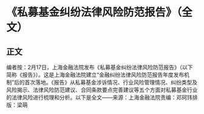 # 《私募基金纠纷法律风险防范报告》（全文）
## 正文
编者按：2月17日，上海金融法院发布《私募基金纠纷法律风险防范报告》（以下简称《报告》）。这是上海金融法院建立“金融纠纷法律风险防范报告年度发布机制”后的首次落地。《报告》从私募基金涉诉情况、行业风险管理情况、纠纷类型及风险揭示、法律风险防范建议、合同条款要点完善建议等五个方面对私募基金行业的法律风险进行梳理和分析。以下是全文——来源：上海金融法院责编：邓珂玮排版：梁萌